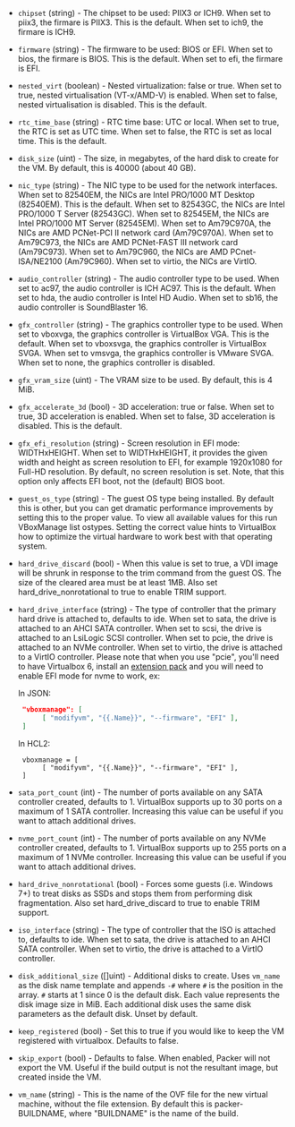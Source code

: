 <!-- Code generated from the comments of the Config struct in builder/virtualbox/iso/builder.go; DO NOT EDIT MANUALLY -->

- `chipset` (string) - The chipset to be used: PIIX3 or ICH9.
  When set to piix3, the firmare is PIIX3. This is the default.
  When set to ich9, the firmare is ICH9.

- `firmware` (string) - The firmware to be used: BIOS or EFI.
  When set to bios, the firmare is BIOS. This is the default.
  When set to efi, the firmare is EFI.

- `nested_virt` (boolean) - Nested virtualization: false or true.
  When set to true, nested virtualisation (VT-x/AMD-V) is enabled.
  When set to false, nested virtualisation is disabled. This is the default.

- `rtc_time_base` (string) - RTC time base: UTC or local.
  When set to true, the RTC is set as UTC time.
  When set to false, the RTC is set as local time. This is the default.

- `disk_size` (uint) - The size, in megabytes, of the hard disk to create for the VM. By
  default, this is 40000 (about 40 GB).

- `nic_type` (string) - The NIC type to be used for the network interfaces.
  When set to 82540EM, the NICs are Intel PRO/1000 MT Desktop (82540EM). This is the default.
  When set to 82543GC, the NICs are Intel PRO/1000 T Server (82543GC).
  When set to 82545EM, the NICs are Intel PRO/1000 MT Server (82545EM).
  When set to Am79C970A, the NICs are AMD PCNet-PCI II network card (Am79C970A).
  When set to Am79C973, the NICs are AMD PCNet-FAST III network card (Am79C973).
  When set to Am79C960, the NICs are AMD PCnet-ISA/NE2100 (Am79C960).
  When set to virtio, the NICs are VirtIO.

- `audio_controller` (string) - The audio controller type to be used.
  When set to ac97, the audio controller is ICH AC97. This is the default.
  When set to hda, the audio controller is Intel HD Audio.
  When set to sb16, the audio controller is SoundBlaster 16.

- `gfx_controller` (string) - The graphics controller type to be used.
  When set to vboxvga, the graphics controller is VirtualBox VGA. This is the default.
  When set to vboxsvga, the graphics controller is VirtualBox SVGA.
  When set to vmsvga, the graphics controller is VMware SVGA.
  When set to none, the graphics controller is disabled.

- `gfx_vram_size` (uint) - The VRAM size to be used. By default, this is 4 MiB.

- `gfx_accelerate_3d` (bool) - 3D acceleration: true or false.
  When set to true, 3D acceleration is enabled.
  When set to false, 3D acceleration is disabled. This is the default.

- `gfx_efi_resolution` (string) - Screen resolution in EFI mode: WIDTHxHEIGHT.
  When set to WIDTHxHEIGHT, it provides the given width and height as screen resolution
  to EFI, for example 1920x1080 for Full-HD resolution. By default, no screen resolution
  is set. Note, that this option only affects EFI boot, not the (default) BIOS boot.

- `guest_os_type` (string) - The guest OS type being installed. By default this is other, but you can
  get dramatic performance improvements by setting this to the proper
  value. To view all available values for this run VBoxManage list
  ostypes. Setting the correct value hints to VirtualBox how to optimize
  the virtual hardware to work best with that operating system.

- `hard_drive_discard` (bool) - When this value is set to true, a VDI image will be shrunk in response
  to the trim command from the guest OS. The size of the cleared area must
  be at least 1MB. Also set hard_drive_nonrotational to true to enable
  TRIM support.

- `hard_drive_interface` (string) - The type of controller that the primary hard drive is attached to,
  defaults to ide. When set to sata, the drive is attached to an AHCI SATA
  controller. When set to scsi, the drive is attached to an LsiLogic SCSI
  controller. When set to pcie, the drive is attached to an NVMe
  controller. When set to virtio, the drive is attached to a VirtIO
  controller. Please note that when you use "pcie", you'll need to have
  Virtualbox 6, install an [extension
  pack](https://www.virtualbox.org/wiki/Downloads#VirtualBox6.0.14OracleVMVirtualBoxExtensionPack)
  and you will need to enable EFI mode for nvme to work, ex:
  
  In JSON:
  ```json
   "vboxmanage": [
        [ "modifyvm", "{{.Name}}", "--firmware", "EFI" ],
   ]
  ```
  
  In HCL2:
  ```hcl
   vboxmanage = [
        [ "modifyvm", "{{.Name}}", "--firmware", "EFI" ],
   ]
  ```

- `sata_port_count` (int) - The number of ports available on any SATA controller created, defaults
  to 1. VirtualBox supports up to 30 ports on a maximum of 1 SATA
  controller. Increasing this value can be useful if you want to attach
  additional drives.

- `nvme_port_count` (int) - The number of ports available on any NVMe controller created, defaults
  to 1. VirtualBox supports up to 255 ports on a maximum of 1 NVMe
  controller. Increasing this value can be useful if you want to attach
  additional drives.

- `hard_drive_nonrotational` (bool) - Forces some guests (i.e. Windows 7+) to treat disks as SSDs and stops
  them from performing disk fragmentation. Also set hard_drive_discard to
  true to enable TRIM support.

- `iso_interface` (string) - The type of controller that the ISO is attached to, defaults to ide.
  When set to sata, the drive is attached to an AHCI SATA controller.
  When set to virtio, the drive is attached to a VirtIO controller.

- `disk_additional_size` ([]uint) - Additional disks to create. Uses `vm_name` as the disk name template and
  appends `-#` where `#` is the position in the array. `#` starts at 1 since 0
  is the default disk. Each value represents the disk image size in MiB.
  Each additional disk uses the same disk parameters as the default disk.
  Unset by default.

- `keep_registered` (bool) - Set this to true if you would like to keep the VM registered with
  virtualbox. Defaults to false.

- `skip_export` (bool) - Defaults to false. When enabled, Packer will not export the VM. Useful
  if the build output is not the resultant image, but created inside the
  VM.

- `vm_name` (string) - This is the name of the OVF file for the new virtual machine, without
  the file extension. By default this is packer-BUILDNAME, where
  "BUILDNAME" is the name of the build.

<!-- End of code generated from the comments of the Config struct in builder/virtualbox/iso/builder.go; -->
